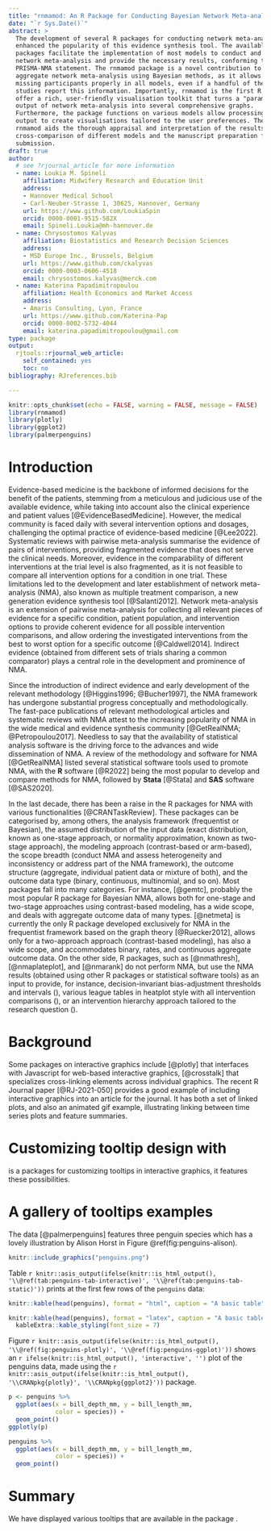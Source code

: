 ```yaml
---
title: "rnmamod: An R Package for Conducting Bayesian Network Meta-analysis with Missing Participants"
date: "`r Sys.Date()`"
abstract: >
  The development of several R packages for conducting network meta-analysis has
  enhanced the popularity of this evidence synthesis tool. The available R 
  packages facilitate the implementation of most models to conduct and evaluate 
  network meta-analysis and provide the necessary results, conforming to the 
  PRISMA-NMA statement. The rnmamod package is a novel contribution to conducting 
  aggregate network meta-analysis using Bayesian methods, as it allows addressing 
  missing participants properly in all models, even if a handful of the included 
  studies report this information. Importantly, rnmamod is the first R package to 
  offer a rich, user-friendly visualisation toolkit that turns a "parameter-dense"
  output of network meta-analysis into several comprehensive graphs. 
  Furthermore, the package functions on various models allow processing their 
  output to create visualisations tailored to the user preferences. Therefore, 
  rnmamod aids the thorough appraisal and interpretation of the results, the 
  cross-comparison of different models and the manuscript preparation for journal 
  submission. 
draft: true
author:  
  # see ?rjournal_article for more information
  - name: Loukia M. Spineli
    affiliation: Midwifery Research and Education Unit
    address:
    - Hannover Medical School
    - Carl-Neuber-Strasse 1, 30625, Hannover, Germany
    url: https://www.github.com/LoukiaSpin
    orcid: 0000-0001-9515-582X
    email: Spineli.Loukia@mh-hannover.de
  - name: Chrysostomos Kalyvas
    affiliation: Biostatistics and Research Decision Sciences
    address:
    - MSD Europe Inc., Brussels, Belgium
    url: https://www.github.com/ckalyvas
    orcid: 0000-0003-0606-4518
    email: chrysostomos.kalyvas@merck.com
  - name: Katerina Papadimitropoulou
    affiliation: Health Economics and Market Access 
    address:
    - Amaris Consulting, Lyon, France 
    url: https://www.github.com/Katerina-Pap
    orcid: 0000-0002-5732-4044
    email: katerina.papadimitropoulou@gmail.com 
type: package
output: 
  rjtools::rjournal_web_article:
    self_contained: yes
    toc: no
bibliography: RJreferences.bib

---
```


```r
knitr::opts_chunk$set(echo = FALSE, warning = FALSE, message = FALSE)
library(rnmamod)
library(plotly)
library(ggplot2)
library(palmerpenguins)
```

# Introduction

Evidence-based medicine is the backbone of informed decisions for the benefit of 
the patients, stemming from a meticulous and judicious use of the available evidence, 
while taking into account also the clinical experience and patient values [@EvidenceBasedMedicine]. 
However, the medical community is faced daily with several intervention options and
dosages, challenging the optimal practice of evidence-based medicine [@Lee2022].
Systematic reviews with pairwise meta-analysis summarise the evidence of pairs of 
interventions, providing fragmented evidence that does not serve the clinical needs. 
Moreover, evidence in the comparability of different interventions at the trial 
level is also fragmented, as it is not feasible to compare all intervention options 
for a condition in one trial. These limitations led to the development and later 
establishment of network meta-analysis (NMA), also known as multiple treatment 
comparison, a new generation evidence synthesis tool [@Salanti2012]. Network 
meta-analysis is an extension of pairwise meta-analysis for collecting all relevant 
pieces of evidence for a specific condition, patient population, and intervention 
options to provide coherent evidence for all possible intervention comparisons, 
and allow ordering the investigated interventions from the best to worst option 
for a specific outcome [@Caldwell2014]. Indirect evidence (obtained from different
sets of trials sharing a common comparator) plays a central role in the development
and prominence of NMA. 

Since the introduction of indirect evidence and early development of the relevant
methodology [@Higgins1996; @Bucher1997], the NMA framework has undergone substantial
progress conceptually and methodologically. The fast-pace publications of relevant 
methodological articles and systematic reviews with NMA attest to the increasing 
popularity of NMA in the wide medical and evidence synthesis community 
[@GetRealNMA; @Petropoulou2017]. Needless to say that the availability of statistical 
analysis software is the driving force to the advances and wide dissemination of NMA.
A review of the methodology and software for NMA [@GetRealNMA] listed several statistical 
software tools used to promote NMA, with the __R__ software [@R2022] being the most 
popular to develop and compare methods for NMA, followed by __Stata__ [@Stata] and 
__SAS__ software [@SAS2020]. 

In the last decade, there has been a raise in the R packages for NMA with various 
functionalities [@CRANTaskReview]. These packages can be categorised by, among others, 
the analysis framework (frequentist or Bayesian), the assumed distribution of the 
input data (exact distribution, known as one-stage approach, or normality approximation, 
known as two-stage approach), the modeling approach (contrast-based or arm-based),
the scope breadth (conduct NMA and assess heterogeneity and inconsistency or address 
part of the NMA framework), the outcome structure (aggregate, individual patient 
data or mixture of both), and the outcome data type (binary, continuous, multinomial, 
and so on). Most packages fall into many categories. For instance, \CRANpkg{gemtc} 
[@gemtc], probably the most popular R package for Bayesian NMA, allows both for 
one-stage and two-stage approaches using contrast-based modeling, has a wide scope, 
and deals with aggregate outcome data of many types. \CRANpkg{netmeta} [@netmeta] 
is currently the only R package developed exclusively for NMA in the frequentist 
framework based on the graph theory [@Ruecker2012], allows only for a two-approach 
approach (contrast-based modeling), has also a wide scope, and accommodates 
binary, rates, and continuous aggregate outcome data. On the other side, R packages, 
such as \CRANpkg{nmathresh} [@nmathresh], \CRANpkg{nmaplateplot} [@nmaplateplot], 
and \CRANpkg{nmarank} [@nmarank] do not perform NMA, but use the NMA results (obtained 
using other R packages or statistical software tools) as an input to provide, for
instance, decision-invariant bias-adjustment thresholds and intervals (\CRANpkg{nmathresh}), 
various league tables in heatplot style with all intervention comparisons (\CRANpkg{nmaplateplot}), or an intervention hierarchy approach tailored to the research question (\CRANpkg{nmarank}).

# Background

Some packages on interactive graphics include \CRANpkg{plotly} [@plotly] that interfaces with Javascript for web-based interactive graphics, \CRANpkg{crosstalk} [@crosstalk] that specializes cross-linking elements across individual graphics.  The recent R Journal paper \CRANpkg{tsibbletalk} [@RJ-2021-050] provides a good example of including interactive graphics into an article for the journal. It has both a set of linked plots, and also an animated gif example, illustrating linking between time series plots and feature summaries.

# Customizing tooltip design with \pkg{ToOoOlTiPs}

\pkg{ToOoOlTiPs} is a packages for customizing tooltips in interactive graphics, it features these possibilities.

# A gallery of tooltips examples

The \CRANpkg{palmerpenguins} data [@palmerpenguins]  features three penguin species which has a lovely illustration by Alison Horst in Figure \@ref(fig:penguins-alison). 

```r
knitr::include_graphics("penguins.png")
```

Table `r knitr::asis_output(ifelse(knitr::is_html_output(), '\\@ref(tab:penguins-tab-interactive)', '\\@ref(tab:penguins-tab-static)'))` prints at the first few rows of the `penguins` data:

```r
knitr::kable(head(penguins), format = "html", caption = "A basic table")
```

```r
knitr::kable(head(penguins), format = "latex", caption = "A basic table") %>% 
  kableExtra::kable_styling(font_size = 7)
```   

Figure `r knitr::asis_output(ifelse(knitr::is_html_output(), '\\@ref(fig:penguins-plotly)', '\\@ref(fig:penguins-ggplot)'))` shows an `r ifelse(knitr::is_html_output(), 'interactive', '')` plot of the penguins data, made using the `r knitr::asis_output(ifelse(knitr::is_html_output(), '\\CRANpkg{plotly}', '\\CRANpkg{ggplot2}'))` package. 

```r
p <- penguins %>% 
  ggplot(aes(x = bill_depth_mm, y = bill_length_mm, 
             color = species)) + 
  geom_point()
ggplotly(p)
```

```r
penguins %>% 
  ggplot(aes(x = bill_depth_mm, y = bill_length_mm, 
             color = species)) + 
  geom_point()
```

# Summary

We have displayed various tooltips that are available in the package \pkg{ToOoOlTiPs}. 
